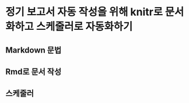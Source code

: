 # 정기 보고서 자동 작성을 위해 knitr로 문서화하고 스케줄러로 자동화하기 {#knitr}

## Markdown 문법 {#markdown}

## Rmd로 문서 작성 {#rmd}

## 스케줄러 {#scheduler}